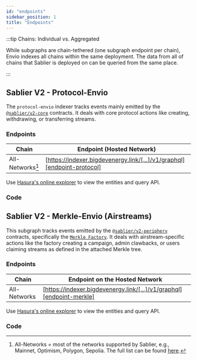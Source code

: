 ```yaml
---
id: "endpoints"
sidebar_position: 1
title: "Endpoints"
---
```



:::tip Chains: Individual vs. Aggregated

While subgraphs are chain-tethered (one subgraph endpoint per chain), Envio indexes all chains within the same
deployment. The data from all of chains that Sablier is deployed on can be queried from the same place.

:::

## Sablier V2 - Protocol-Envio

The `protocol-envio` indexer tracks events mainly emitted by the
[`@sablier/v2-core`](/contracts/v2/reference/overview#core) contracts. It deals with core protocol actions like
creating, withdrawing, or transferring streams.

### Endpoints

| Chain            | Endpoint (Hosted Network)                                               |
| ---------------- | ----------------------------------------------------------------------- |
| All-Networks[^1] | [https://indexer.bigdevenergy.link/[...]/v1/graphql][endpoint-protocol] |

Use [Hasura's online explorer](https://cloud.hasura.io/public/graphiql?) to view the entities and query API.

### Code

<LinkPreview
  href="https://github.com/sablier-labs/v2-subgraphs/tree/main/apps/protocol-envio"
  icon="github"
  subtitle="Github - sablier-labs/v2-subgraphs"
  title="Sablier V2 protocol subgraph (Envio)"
/>

## Sablier V2 - Merkle-Envio (Airstreams)

This subgraph tracks events emitted by the [`@sablier/v2-periphery`](/contracts/v2/reference/overview#periphery)
contracts, specifically the [`Merkle Factory`](/contracts/v2/reference/periphery/contract.SablierV2MerkleLockupFactory).
It deals with airstream-specific actions like the factory creating a campaign, admin clawbacks, or users claiming
streams as defined in the attached Merkle tree.

[endpoint-protocol]: https://indexer.bigdevenergy.link/9e37ca4/v1/graphql

### Endpoints

| Chain        | Endpoint on the Hosted Network                                        |
| ------------ | --------------------------------------------------------------------- |
| All-Networks | [https://indexer.bigdevenergy.link/[...]/v1/graphql][endpoint-merkle] |

Use [Hasura's online explorer](https://cloud.hasura.io/public/graphiql?) to view the entities and query API.

[endpoint-merkle]: https://indexer.bigdevenergy.link/508d217/v1/graphql

### Code

<LinkPreview
  href="https://github.com/sablier-labs/v2-subgraphs/tree/main/apps/protocol"
  icon="github"
  subtitle="Github - sablier-labs/v2-subgraphs"
  title="Sablier V2 protocol subgraph (The Graph)"
/>

[^1]:
    All-Networks = most of the networks supported by Sablier, e.g., Mainnet, Optimism, Polygon, Sepolia. The full list
    can be found
    [here](https://github.com/sablier-labs/v2-subgraphs/blob/main/apps/protocol-envio/src/constants/chains/index.ts).
